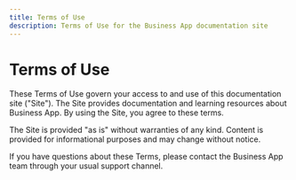 ```yaml
---
title: Terms of Use
description: Terms of Use for the Business App documentation site
---
```


# Terms of Use

These Terms of Use govern your access to and use of this documentation site ("Site"). The Site provides documentation and learning resources about Business App. By using the Site, you agree to these terms.

The Site is provided "as is" without warranties of any kind. Content is provided for informational purposes and may change without notice.

If you have questions about these Terms, please contact the Business App team through your usual support channel.


